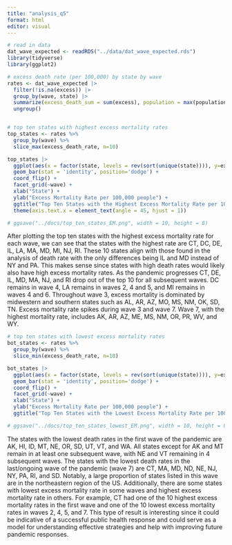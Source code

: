 ```yaml
---
title: "analysis_q5"
format: html
editor: visual
---
```


```r
# read in data
dat_wave_expected <- readRDS("../data/dat_wave_expected.rds")
library(tidyverse)
library(ggplot2)
```

```r
# excess death rate (per 100,000) by state by wave
rates <- dat_wave_expected |>
  filter(!is.na(excess)) |>
  group_by(wave, state) |>
  summarize(excess_death_sum = sum(excess), population = max(population), excess_death_rate = excess_death_sum/population * 100000) |>
  ungroup()


# top ten states with highest excess mortality rates
top_states <- rates %>%
  group_by(wave) %>%
  slice_max(excess_death_rate, n=10)

top_states |>
  ggplot(aes(x = factor(state, levels = rev(sort(unique(state)))), y=excess_death_rate, fill=state)) +
  geom_bar(stat = 'identity', position='dodge') +
  coord_flip() +
  facet_grid(~wave) +
  xlab("State") +
  ylab("Excess Mortality Rate per 100,000 people") +
  ggtitle("Top Ten States with the Highest Excess Mortality Rate per 100,000 People by COVID-19 Wave") +
  theme(axis.text.x = element_text(angle = 45, hjust = 1))

# ggsave("../docs/top_ten_states_EM.png", width = 10, height = 8)
```

After plotting the top ten states with the highest excess mortality rate for each wave, we can see that the states with the highest rate are CT, DC, DE, IL, LA, MA, MD, MI, NJ, RI. These 10 states align with those found in the analysis of death rate with the only differences being IL and MD instead of NY and PA. This makes sense since states with high death rates would likely also have high excess mortality rates. As the pandemic progresses CT, DE, IL, MD, MA, NJ, and RI drop out of the top 10 for all subsequent waves. DC remains in wave 4, LA remains in waves 2, 4 and 5, and MI remains in waves 4 and 6. Throughout wave 3, excess mortality is dominated by midwestern and southern states such as AL, AR, AZ, MO, MS, NM, OK, SD, TN. Excess mortality rate spikes during wave 3 and wave 7. Wave 7, with the highest mortality rate, includes AK, AR, AZ, ME, MS, NM, OR, PR, WV, and WY.

```r
# top ten states with lowest excess mortality rates
bot_states <- rates %>%
  group_by(wave) %>%
  slice_min(excess_death_rate, n=10)

bot_states |>
  ggplot(aes(x = factor(state, levels = rev(sort(unique(state)))), y=excess_death_rate, fill=state)) +
  geom_bar(stat = 'identity', position='dodge') +
  coord_flip() +
  facet_grid(~wave) +
  xlab("State") +
  ylab("Excess Mortality Rate per 100,000 people") +
  ggtitle("Top Ten States with the Lowest Excess Mortality Rate per 100,000 People by COVID-19 Wave") 

# ggsave("../docs/top_ten_states_lowest_EM.png", width = 10, height = 8)
```

The states with the lowest death rates in the first wave of the pandemic are AK, HI, ID, MT, NE, OR, SD, UT, VT, and WA. All states except for AK and MT remain in at least one subsequent wave, with NE and VT remaining in 4 subsequent waves. The states with the lowest death rates in the last/ongoing wave of the pandemic (wave 7) are CT, MA, MD, ND, NE, NJ, NY, PA, RI, and SD. Notably, a large proportion of states listed in this wave are in the northeastern region of the US. Additionally, there are some states with lowest excess mortality rate in some waves and highest excess mortality rate in others. For example, CT had one of the 10 highest excess mortality rates in the first wave and one of the 10 lowest excess mortality rates in waves 2, 4, 5, and 7. This type of result is interesting since it could be indicative of a successful public health response and could serve as a model for understanding effective strategies and help with improving future pandemic responses.
